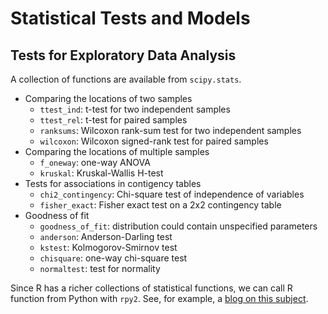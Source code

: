 # Statistical Tests and Models


## Tests for Exploratory Data Analysis

A collection of functions are available from `scipy.stats`.

+ Comparing the locations of two samples
    - `ttest_ind`: t-test for two independent samples
    - `ttest_rel`: t-test for paired samples
	- `ranksums`: Wilcoxon rank-sum test for two independent samples
	- `wilcoxon`: Wilcoxon signed-rank test for paired samples
+ Comparing the locations of multiple samples
    - `f_oneway`: one-way ANOVA
	- `kruskal`: Kruskal-Wallis H-test
+ Tests for associations in contigency tables
    - `chi2_contingency`: Chi-square test of independence of variables
	- `fisher_exact`:  Fisher exact test on a 2x2 contingency table
+ Goodness of fit
    - `goodness_of_fit`: distribution could contain unspecified parameters
	- `anderson`: Anderson-Darling test 
    - `kstest`: Kolmogorov-Smirnov test 
	- `chisquare`: one-way chi-square test
	- `normaltest`: test for normality


Since R has a richer collections of statistical functions, we can call 
R function from Python with `rpy2`. See, for example, a [blog on this
subject](https://rviews.rstudio.com/2022/05/25/calling-r-from-python-with-rpy2/).

